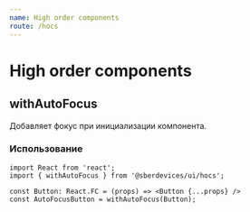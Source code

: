 ```yaml
---
name: High order components
route: /hocs
---
```


# High order components

## withAutoFocus
Добавляет фокус при инициализации компонента.

### Использование
```tsx
import React from 'react';
import { withAutoFocus } from '@sberdevices/ui/hocs';

const Button: React.FC = (props) => <Button {...props} />
const AutoFocusButton = withAutoFocus(Button);
```
